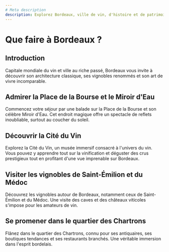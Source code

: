 ```yaml
---
# Meta description
description: Explorez Bordeaux, ville de vin, d'histoire et de patrimoine au bord de la Garonne.
---
```


# Que faire à Bordeaux ?

## Introduction

Capitale mondiale du vin et ville au riche passé, Bordeaux vous invite à découvrir son architecture classique, ses vignobles renommés et son art de vivre incomparable.

## Admirer la Place de la Bourse et le Miroir d'Eau

Commencez votre séjour par une balade sur la Place de la Bourse et son célèbre Miroir d'Eau. Cet endroit magique offre un spectacle de reflets inoubliable, surtout au coucher du soleil.

## Découvrir la Cité du Vin

Explorez la Cité du Vin, un musée immersif consacré à l'univers du vin. Vous pouvez y apprendre tout sur la vinification et déguster des crus prestigieux tout en profitant d'une vue imprenable sur Bordeaux.

<PromotionSection />

## Visiter les vignobles de Saint-Émilion et du Médoc

Découvrez les vignobles autour de Bordeaux, notamment ceux de Saint-Émilion et du Médoc. Une visite des caves et des châteaux viticoles s'impose pour les amateurs de vin.

## Se promener dans le quartier des Chartrons

Flânez dans le quartier des Chartrons, connu pour ses antiquaires, ses boutiques tendances et ses restaurants branchés. Une véritable immersion dans l'esprit bordelais.
